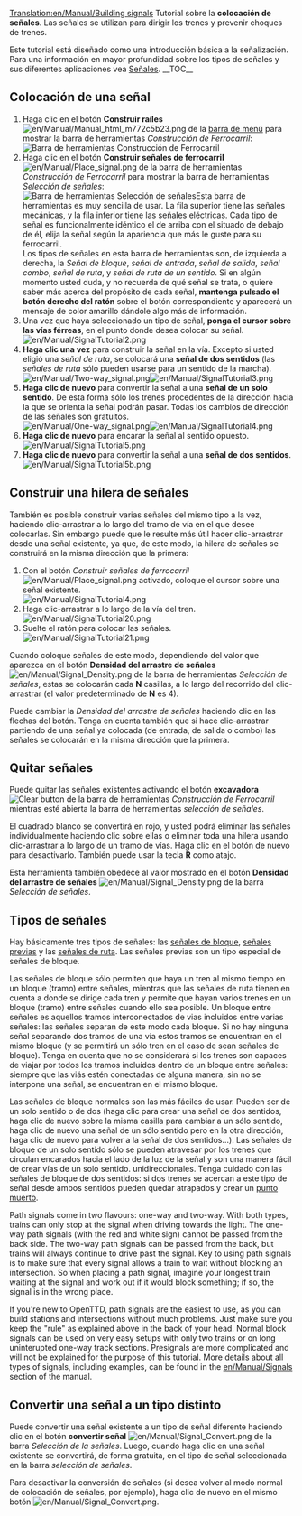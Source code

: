 [[Translation:en/Manual/Building signals]]
{{es/Traducción|en/Manual/Building signals|75}}
{{es/Manual/Tutorial/Tutorial}}
Tutorial sobre la '''colocación de señales'''. Las señales se utilizan para dirigir los trenes y prevenir choques de trenes.

Este tutorial está diseñado como una introducción básica a la señalización. Para una información en mayor profundidad sobre los tipos de señales y sus diferentes aplicaciones vea [[es/Manual/Señales|Señales]].
__TOC__
== Colocación de una señal ==
#Haga clic en el botón '''Construir raíles''' [[File:en/Manual/Manual html m772c5b23.png]] de la [[es/Manual/Interfaz del juego#barra-de-menu|barra de menú]] para mostrar la barra de herramientas ''Construcción de Ferrocarril'':<br/>[[File:es/Manual/Railroad Construction.png|none|frame|Barra de herramientas Construcción de Ferrocarril]]
#Haga clic en el botón '''Construir señales de ferrocarril''' [[File:en/Manual/Place signal.png]] de la barra de herramientas ''Construcción de Ferrocarril'' para mostrar la barra de herramientas ''Selección de señales'':<br/>[[File:es/Manual/Signal Selection.png|none|frame|Barra de herramientas Selección de señales]]Esta barra de herramientas es muy sencilla de usar. La fila superior tiene las señales mecánicas, y la fila inferior tiene las señales eléctricas. Cada tipo de señal es funcionalmente idéntico el de arriba con el situado de debajo de él, elija la señal según la apariencia que más le guste para su ferrocarril.<br/>Los tipos de señales en esta barra de herramientas son, de izquierda a derecha, la ''Señal de bloque'', ''señal de entrada'', ''señal de salida'', ''señal combo'', ''señal de ruta'', y ''señal de ruta de un sentido''. Si en algún momento usted duda, y no recuerda de qué señal se trata, o quiere saber más acerca del propósito de cada señal, '''mantenga pulsado el botón derecho del ratón''' sobre el botón correspondiente y aparecerá un mensaje de color amarillo dándole algo más de información.
#Una vez que haya seleccionado un tipo de señal, '''ponga el cursor sobre las vías férreas''', en el punto donde desea colocar su señal.<br/>[[File:en/Manual/SignalTutorial2.png|none|frame]]
#'''Haga clic una vez''' para construir la señal en la vía. Excepto si usted eligió una ''señal de ruta'', se colocará una '''señal de dos sentidos''' (las ''señales de ruta'' sólo pueden usarse para un sentido de la marcha).<br/>[[File:en/Manual/Two-way signal.png|frame|left]][[File:en/Manual/SignalTutorial3.png|none|frame]]
#'''Haga clic de nuevo''' para convertir la señal a una '''señal de un solo sentido'''. De esta forma sólo los trenes procedentes de la dirección hacia la que se orienta la señal podrán pasar. Todas los cambios de dirección de las señales son gratuitos.<br/>[[File:en/Manual/One-way signal.png|frame|left]][[File:en/Manual/SignalTutorial4.png|none|frame]]
#'''Haga clic de nuevo''' para encarar la señal al sentido opuesto.<br/>[[File:en/Manual/SignalTutorial5.png|none|frame]]
#'''Haga clic de nuevo''' para convertir la señal a una '''señal de dos sentidos'''.<br/>[[File:en/Manual/SignalTutorial5b.png|none|frame]]

== Construir una hilera de señales ==
También es posible construir varias señales del mismo tipo a la vez, haciendo clic-arrastrar a lo largo del tramo de vía en el que desee colocarlas. Sin embargo puede que le resulte más útil hacer clic-arrastrar desde una señal existente, ya que, de este modo, la hilera de señales se construirá en la misma dirección que la primera:
#Con el botón ''Construir señales de ferrocarril'' [[File:en/Manual/Place signal.png]] activado, coloque el cursor sobre una señal existente.<br/>[[File:en/Manual/SignalTutorial4.png|none|frame]]
#Haga clic-arrastrar a lo largo de la vía del tren.<br/>[[File:en/Manual/SignalTutorial20.png|none|frame]]
#Suelte el ratón para colocar las señales.<br/>[[File:en/Manual/SignalTutorial21.png|none|frame]]

Cuando coloque señales de este modo, dependiendo del valor que aparezca en el botón '''Densidad del arrastre de señales''' [[File:en/Manual/Signal Density.png]] de la barra de herramientas ''Selección de señales'', estas se colocarán cada '''N''' casillas, a lo largo del recorrido del clic-arrastrar (el valor predeterminado de '''N''' es 4).

Puede cambiar la ''Densidad del arrastre de señales'' haciendo clic en las flechas del botón. Tenga en cuenta también que si hace clic-arrastrar partiendo de una señal ya colocada (de entrada, de salida o combo) las señales se colocarán en la misma dirección que la primera.

== Quitar señales ==
Puede quitar las señales existentes activando el botón '''excavadora''' [[File:en/Manual/Toggle clear active.png|Clear button]] de la barra de herramientas ''Construcción de Ferrocarril'' mientras esté abierta la barra de herramientas ''selección de señales''.

El cuadrado blanco se convertirá en rojo, y usted podrá eliminar las señales individualmente haciendo clic sobre ellas o eliminar toda una hilera usando clic-arrastrar a lo largo de un tramo de vías. Haga clic en el botón de nuevo para desactivarlo. También puede usar la tecla '''R''' como atajo.

Esta herramienta también obedece al valor mostrado en el botón '''Densidad del arrastre de señales''' [[File:en/Manual/Signal Density.png]] de la barra ''Selección de señales''.

== Tipos de señales ==
Hay básicamente tres tipos de señales: las [[es/Manual/Señales#senales-de-bloque|señales de bloque]], [[es/Manual/Señales#senales-previas|señales previas]] y las [[es/Manual/Señales#senales-de-ruta|señales de ruta]]. Las señales previas son un tipo especial de señales de bloque.

Las señales de bloque sólo permiten que haya un tren al mismo tiempo en un bloque (tramo) entre señales, mientras que las señales de ruta tienen en cuenta a donde se dirige cada tren y permite que hayan varios trenes en un bloque (tramo) entre señales cuando ello sea posible. Un bloque entre señales es aquellos tramos interconectados de vias incluidos entre varias señales: las señales separan de este modo cada bloque. Si no hay ninguna señal separando dos tramos de una vía estos tramos se encuentran en el mismo bloque (y se permitirá un sólo tren en el caso de sean señales de bloque). Tenga en cuenta que no se considerará si los trenes son capaces de viajar por todos los tramos incluídos dentro de un bloque entre señales: siempre que las viás estén conectadas de alguna manera, sin no se interpone una señal, se encuentran en el mismo bloque.

Las señales de bloque normales son las más fáciles de usar. Pueden ser de un solo sentido o de dos (haga clic para crear una señal de dos sentidos, haga clic de nuevo sobre la misma casilla para cambiar a un sólo sentido, haga clic de nuevo una señal de un sólo sentido pero en la otra dirección, haga clic de nuevo para volver a la señal de dos sentidos...).  Las señales de bloque de un solo sentido sólo se pueden atravesar por los trenes que circulan encarados hacia el lado de la luz de la señal y son una manera fácil de crear vías de un solo sentido. unidireccionales. Tenga cuidado con las señales de bloque de dos sentidos: si dos trenes se acercan a este tipo de señal desde ambos sentidos pueden quedar atrapados y crear un [[es/Punto muerto|punto muerto]].

Path signals come in two flavours: one-way and two-way. With both types, trains can only stop at the signal when driving towards the light. The one-way path signals (with the red and white sign) cannot be passed from the back side. The two-way path signals can be passed from the back, but trains will always continue to drive past the signal. Key to using path signals is to make sure that every signal allows a train to wait without blocking an intersection. So when placing a path signal, imagine your longest train waiting at the signal and work out if it would block something; if so, the signal is in the wrong place.

If you're new to OpenTTD, path signals are the easiest to use, as you can build stations and intersections without much problems. Just make sure you keep the "rule" as explained above in the back of your head. Normal block signals can be used on very easy setups with only two trains or on long uninterupted one-way track sections. Presignals are more complicated and will not be explained for the purpose of this tutorial. More details about all types of signals, including examples, can be found in the [[en/Manual/Signals]] section of the manual.

== Convertir una señal a un tipo distinto ==
Puede convertir una señal existente a un tipo de señal diferente haciendo clic en el botón '''convertir señal''' [[File:en/Manual/Signal Convert.png]] de la barra ''Selección de la señales''. Luego, cuando haga clic en una señal existente se convertirá, de forma gratuita, en el tipo de señal seleccionada en la barra ''selección de señales''.

Para desactivar la conversión de señales (si desea volver al modo normal de colocación de señales, por ejemplo), haga clic de nuevo en el mismo botón [[File:en/Manual/Signal Convert.png]].